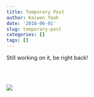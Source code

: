 ```yaml
---
title: Temporary Post
author: Kaiwen Teoh
date: '2018-06-01'
slug: temporary-post
categories: []
tags: []
---
```

Still working on it, be right back!

  <br>
  <br>
  
  ![](https://media3.giphy.com/media/fhAwk4DnqNgw8/giphy-downsized.gif?cid=e1bb72ff5b18fcd76966594a4da7f9f0)  

